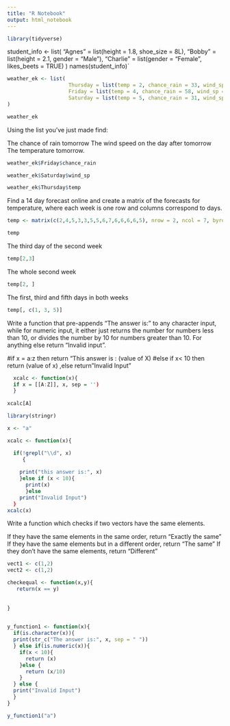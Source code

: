 ```yaml
---
title: "R Notebook"
output: html_notebook
---
```


```r
library(tidyverse)
```



student_info <- list(
                "Agnes" = list(height = 1.8, shoe_size = 8L),
                "Bobby" = list(height = 2.1, gender = "Male"),
                "Charlie" = list(gender = "Female", likes_beets = TRUE)
)
names(student_info)`



```r
weather_ek <- list(
                    Thursday = list(temp = 2, chance_rain = 33, wind_sp = 9),
                    Friday = list(temp = 4, chance_rain = 58, wind_sp = 11),
                    Saturday = list(temp = 5, chance_rain = 31, wind_sp = 10)
)

weather_ek


```

Using the list you’ve just made find:

The chance of rain tomorrow
The wind speed on the day after tomorrow
The temperature tomorrow.




```r
weather_ek$Friday$chance_rain
```
    
```r
weather_ek$Saturday$wind_sp
```
    
```r
weather_ek$Thursday$temp
```
    
Find a 14 day forecast online and create a matrix of the forecasts for temperature, where each week is one row and columns correspond to days.
```r
temp <- matrix(c(2,4,5,3,3,5,5,6,7,6,6,6,6,5), nrow = 2, ncol = 7, byrow = TRUE)
```

```r
temp
```


The third day of the second week
```r
temp[2,3]
```

The whole second week
```r

temp[2, ]


```

The first, third and fifth days in both weeks


```r

temp[, c(1, 3, 5)]

```




Write a function that pre-appends “The answer is:” to any character input, while for numeric input, it either just returns the number for numbers less than 10, or divides the number by 10 for numbers greater than 10. For anything else return “Invalid input”.



#if x = a:z then return "This answer is : (value of X)
#else if x< 10 then return (value of x) ,else return "Invalid Input"

```r
  xcalc <- function(x){
  if x = [[A:Z]], x, sep = '')  
  }
  
xcalc[A]

```





```r

library(stringr)

x <- "a"

xcalc <- function(x){

  if(!grepl("\\d", x)
     {
  
    print("this answer is:", x)
    }else if (x < 10){
      print(x)
      }else
    print("Invalid Input")
  }
xcalc(x)

```


Write a function which checks if two vectors have the same elements.

If they have the same elements in the same order, return “Exactly the same”
If they have the same elements but in a different order, return “The same”
If they don’t have the same elements, return “Different”
```r
vect1 <- c(1,2)
vect2 <- c(1,2)

checkequal <- function(x,y){
   return(x == y)
  
  
}
  
```

```r
y_function1 <- function(x){
  if(is.character(x)){
  print(str_c("The answer is:", x, sep = " "))
  } else if(is.numeric(x)){
    if(x < 10){
      return (x)
    }else {
      return (x/10)
    }
  } else {
  print("Invalid Input")
  }
}
```

```r
y_function1("a")

```

